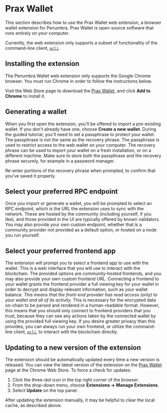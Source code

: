 # Prax Wallet

This section describes how to use the Prax Wallet web extension, a browser
wallet extension for Penumbra.  Prax Wallet is open-source software
that runs entirely on your computer.

Currently, the web extension only supports a subset of functionality of the
command-line client, [`pcli`](./pcli.md).

## Installing the extension

The Penumbra Wallet web extension only supports the Google Chrome browser.
You must run Chrome in order to follow the instructions below.

Visit the Web Store page to download the [Prax Wallet](https://chromewebstore.google.com/detail/prax-wallet/lkpmkhpnhknhmibgnmmhdhgdilepfghe), and click **Add to Chrome** to install it.

## Generating a wallet

When you first open the extension, you'll be offered to import a pre-existing wallet. If you don't already have one, choose **Create a new wallet**.
During the guided tutorial, you'll need to set a passphrase to protect your wallet. The passphrase
is *not* the same as the recovery phrase. The passphrase is used to restrict access to the web wallet
on your computer. The recovery phrase can be used to import your wallet on a fresh installation, or
on a different machine. Make sure to store both the passphrase and the recovery phrase
securely, for example in a password manager.

Re-enter portions of the recovery phrase when prompted, to confirm that you've saved it properly.

## Select your preferred RPC endpoint

Once you import or generate a wallet, you will be prompted to select an RPC endpoint, which is the URL the extension uses to sync with the network. 
These are hosted by the community (including yourself, if you like), and those provided in the UI are typically offered by known validators.
You may also provide your own custom endpoint, whether that is a community provider not provided as a default option, or hosted on a node you run yourself.

## Select your preferred frontend app

The extension will prompt you to select a frontend app to use with the wallet. This is a web interface that you will use to interact with the blockchain.
The provided options are community-hosted frontends, and you may also provide your own custom frontend URL.
Connecting a frontend to your wallet grants the frontend provider a full viewing key for your wallet in order to decrypt and display relevant information, such as your wallet balance. 
*This means that the front-end provider has read access (only) to your wallet and all of its activity.* This is necessary for the encrypted data on-chain to be parsed and rendered in a human-readable format.
However, this means that you should only connect to frontend providers that you trust, because they can see any actions taken by the connected wallet by using the provided full viewing key.
If you desire greater privacy than this provides, you can always run your own frontend, or utilize the command-line client, [`pcli`](./pcli.md), to interact with the blockchain directly.

## Updating to a new version of the extension

The extension should be automatically updated every time a new version is released.
You can view the latest version of the extension on the [Prax Wallet] page at the
Chrome Web Store. To force a check for updates:

1. Click the three-dot icon in the top right corner of the browser.
2. From the drop-down menu, choose **Extensions -> Manage Extensions**.
3. Select **Update** on the top panel.

After updating the extension manually, it may be helpful to clear the local cache,
as described above.

[Prax Wallet]: https://chromewebstore.google.com/detail/prax-wallet/lkpmkhpnhknhmibgnmmhdhgdilepfghe
